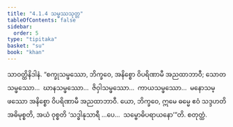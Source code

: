 ```yaml
---
title: "4.1.4 သမ္ဖဿသုတ္တ"
tableOfContents: false
sidebar:
  order: 5
type: "tipitaka"
basket: "su"
book: "khan"
---
```



<DynamicBreadcrumb />

<Division number="305" book="khan">

<Paragraph number="1049" book="khan">
သာဝတ္ထိနိဒါနံ. “စက္ခုသမ္ဖဿော, ဘိက္ခဝေ, အနိစ္စော ဝိပရိဏာမီ အညထာဘာဝီ; သောတသမ္ဖဿော…  ဃာနသမ္ဖဿော…  ဇိဝှါသမ္ဖဿော…  ကာယသမ္ဖဿော…  မနောသမ္ဖဿော အနိစ္စော ဝိပရိဏာမီ အညထာဘာဝီ. ယော, ဘိက္ခဝေ, ဣမေ ဓမ္မေ ဧဝံ သဒ္ဒဟတိ အဓိမုစ္စတိ, အယံ ဝုစ္စတိ ‘သဒ္ဓါနုသာရီ …ပေ…  သမ္ဗောဓိပရာယနော’”တိ.

</Paragraph>
</Division>

<Paragraph number="1050" type="center" book="khan">
စတုတ္ထံ.
</Paragraph>